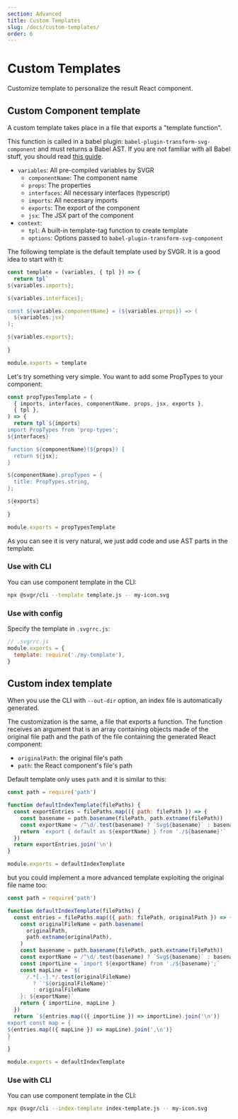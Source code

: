 ```yaml
---
section: Advanced
title: Custom Templates
slug: /docs/custom-templates/
order: 6
---
```


# Custom Templates

Customize template to personalize the result React component.

<carbon-ad />

## Custom Component template

A custom template takes place in a file that exports a "template function".

This function is called in a babel plugin: `babel-plugin-transform-svg-component` and must returns a Babel AST. If you are not familiar with all Babel stuff, you should read [this guide](https://github.com/jamiebuilds/babel-handbook).

- `variables`: All pre-compiled variables by SVGR
  - `componentName`: The component name
  - `props`: The properties
  - `interfaces`: All necessary interfaces (typescript)
  - `imports`: All necessary imports
  - `exports`: The export of the component
  - `jsx`: The JSX part of the component
- `context`:
  - `tpl`: A built-in template-tag function to create template
  - `options`: Options passed to `babel-plugin-transform-svg-component`

The following template is the default template used by SVGR. It is a good idea to start with it:

```js
const template = (variables, { tpl }) => {
  return tpl`
${variables.imports};

${variables.interfaces};

const ${variables.componentName} = (${variables.props}) => (
  ${variables.jsx}
);

${variables.exports};
`
}

module.exports = template
```

Let's try something very simple. You want to add some PropTypes to your component:

```js
const propTypesTemplate = (
  { imports, interfaces, componentName, props, jsx, exports },
  { tpl },
) => {
  return tpl`${imports}
import PropTypes from 'prop-types';
${interfaces}

function ${componentName}(${props}) {
  return ${jsx};
}

${componentName}.propTypes = {
  title: PropTypes.string,
};

${exports}
  `
}

module.exports = propTypesTemplate
```

As you can see it is very natural, we just add code and use AST parts in the template.

### Use with CLI

You can use component template in the CLI:

```sh
npx @svgr/cli --template template.js -- my-icon.svg
```

### Use with config

Specify the template in `.svgrrc.js`:

```js
// .svgrrc.js
module.exports = {
  template: require('./my-template'),
}
```

## Custom index template

When you use the CLI with `--out-dir` option, an index file is automatically generated.

The customization is the same, a file that exports a function. The function receives an argument that is an array containing objects made of the original file path and the path of the file containing the generated React component:

- `originalPath`: the original file's path
- `path`: the React component's file's path

Default template only uses `path` and it is similar to this:

```js
const path = require('path')

function defaultIndexTemplate(filePaths) {
  const exportEntries = filePaths.map(({ path: filePath }) => {
    const basename = path.basename(filePath, path.extname(filePath))
    const exportName = /^\d/.test(basename) ? `Svg${basename}` : basename
    return `export { default as ${exportName} } from './${basename}'`
  })
  return exportEntries.join('\n')
}

module.exports = defaultIndexTemplate
```

but you could implement a more advanced template exploiting the original file name too:

```js
const path = require('path')

function defaultIndexTemplate(filePaths) {
  const entries = filePaths.map(({ path: filePath, originalPath }) => {
    const originalFileName = path.basename(
      originalPath,
      path.extname(originalPath),
    )
    const basename = path.basename(filePath, path.extname(filePath))
    const exportName = /^\d/.test(basename) ? `Svg${basename}` : basename
    const importLine = `import ${exportName} from './${basename}';`
    const mapLine = `${
      /.*[.-].*/.test(originalFileName)
        ? `'${originalFileName}'`
        : originalFileName
    }: ${exportName}`
    return { importLine, mapLine }
  })
  return `${entries.map(({ importLine }) => importLine).join('\n')}
export const map = {
${entries.map(({ mapLine }) => mapLine).join(',\n')}
}
`
}

module.exports = defaultIndexTemplate
```

### Use with CLI

You can use component template in the CLI:

```sh
npx @svgr/cli --index-template index-template.js -- my-icon.svg
```
